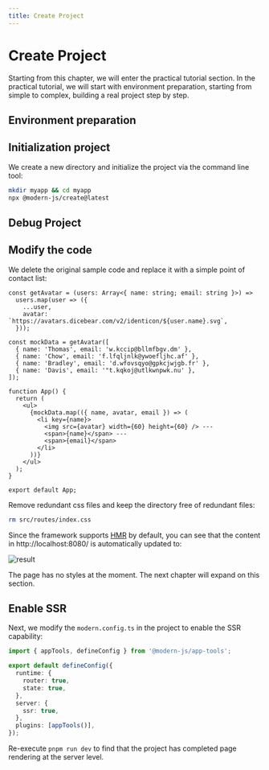 ```yaml
---
title: Create Project
---
```

# Create Project

Starting from this chapter, we will enter the practical tutorial section. In the practical tutorial, we will start with environment preparation, starting from simple to complex, building a real project step by step.

## Environment preparation


<Prerequisites />

## Initialization project

We create a new directory and initialize the project via the command line tool:

```bash
mkdir myapp && cd myapp
npx @modern-js/create@latest
```


<InitApp />

## Debug Project


<DebugApp />

## Modify the code

We delete the original sample code and replace it with a simple point of contact list:

```tsx title="src/routes/page.tsx"
const getAvatar = (users: Array<{ name: string; email: string }>) =>
  users.map(user => ({
    ...user,
    avatar: `https://avatars.dicebear.com/v2/identicon/${user.name}.svg`,
  }));

const mockData = getAvatar([
  { name: 'Thomas', email: 'w.kccip@bllmfbgv.dm' },
  { name: 'Chow', email: 'f.lfqljnlk@ywoefljhc.af' },
  { name: 'Bradley', email: 'd.wfovsqyo@gpkcjwjgb.fr' },
  { name: 'Davis', email: '"t.kqkoj@utlkwnpwk.nu' },
]);

function App() {
  return (
    <ul>
      {mockData.map(({ name, avatar, email }) => (
        <li key={name}>
          <img src={avatar} width={60} height={60} /> ---
          <span>{name}</span> ---
          <span>{email}</span>
        </li>
      ))}
    </ul>
  );
}

export default App;
```

Remove redundant css files and keep the directory free of redundant files:

```bash
rm src/routes/index.css
```

Since the framework supports [HMR](https://webpack.js.org/concepts/hot-module-replacement/) by default, you can see that the content in http://localhost:8080/ is automatically updated to:

![result](https://lf3-static.bytednsdoc.com/obj/eden-cn/zq-uylkvt/ljhwZthlaukjlkulzlp/screenshot-20221214-141909.png)

The page has no styles at the moment. The next chapter will expand on this section.

## Enable SSR

Next, we modify the `modern.config.ts` in the project to enable the SSR capability:

```ts
import { appTools, defineConfig } from '@modern-js/app-tools';

export default defineConfig({
  runtime: {
    router: true,
    state: true,
  },
  server: {
    ssr: true,
  },
  plugins: [appTools()],
});
```

Re-execute `pnpm run dev` to find that the project has completed page rendering at the server level.
